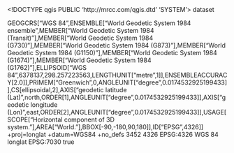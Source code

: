 <!DOCTYPE qgis PUBLIC 'http://mrcc.com/qgis.dtd' 'SYSTEM'>
<qgis version="3.30.0-'s-Hertogenbosch">
  <identifier></identifier>
  <parentidentifier></parentidentifier>
  <language></language>
  <type>dataset</type>
  <title></title>
  <abstract></abstract>
  <contact>
    <name></name>
    <organization></organization>
    <position></position>
    <voice></voice>
    <fax></fax>
    <email></email>
    <role></role>
  </contact>
  <links/>
  <dates/>
  <fees></fees>
  <encoding></encoding>
  <crs>
    <spatialrefsys nativeFormat="Wkt">
      <wkt>GEOGCRS["WGS 84",ENSEMBLE["World Geodetic System 1984 ensemble",MEMBER["World Geodetic System 1984 (Transit)"],MEMBER["World Geodetic System 1984 (G730)"],MEMBER["World Geodetic System 1984 (G873)"],MEMBER["World Geodetic System 1984 (G1150)"],MEMBER["World Geodetic System 1984 (G1674)"],MEMBER["World Geodetic System 1984 (G1762)"],ELLIPSOID["WGS 84",6378137,298.257223563,LENGTHUNIT["metre",1]],ENSEMBLEACCURACY[2.0]],PRIMEM["Greenwich",0,ANGLEUNIT["degree",0.0174532925199433]],CS[ellipsoidal,2],AXIS["geodetic latitude (Lat)",north,ORDER[1],ANGLEUNIT["degree",0.0174532925199433]],AXIS["geodetic longitude (Lon)",east,ORDER[2],ANGLEUNIT["degree",0.0174532925199433]],USAGE[SCOPE["Horizontal component of 3D system."],AREA["World."],BBOX[-90,-180,90,180]],ID["EPSG",4326]]</wkt>
      <proj4>+proj=longlat +datum=WGS84 +no_defs</proj4>
      <srsid>3452</srsid>
      <srid>4326</srid>
      <authid>EPSG:4326</authid>
      <description>WGS 84</description>
      <projectionacronym>longlat</projectionacronym>
      <ellipsoidacronym>EPSG:7030</ellipsoidacronym>
      <geographicflag>true</geographicflag>
    </spatialrefsys>
  </crs>
  <extent>
    <spatial minx="0" miny="0" maxy="0" dimensions="2" maxx="0" minz="0" maxz="0" crs="EPSG:4326"/>
    <temporal>
      <period>
        <start></start>
        <end></end>
      </period>
    </temporal>
  </extent>
</qgis>
